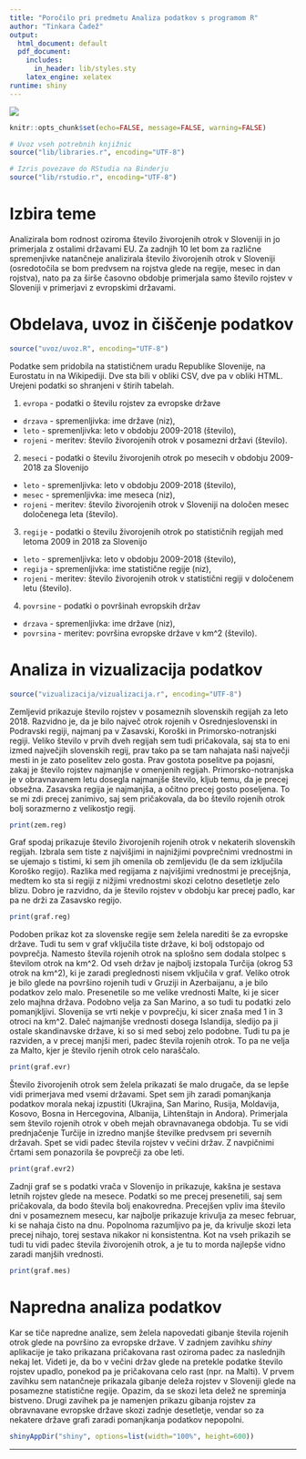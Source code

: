 ```yaml
---
title: "Poročilo pri predmetu Analiza podatkov s programom R"
author: "Tinkara Čadež"
output:
  html_document: default
  pdf_document:
    includes:
      in_header: lib/styles.sty
    latex_engine: xelatex
runtime: shiny
---
```


![](slike/RStudio.png)

```r
knitr::opts_chunk$set(echo=FALSE, message=FALSE, warning=FALSE)

# Uvoz vseh potrebnih knjižnic
source("lib/libraries.r", encoding="UTF-8")
```

```r
# Izris povezave do RStudia na Binderju
source("lib/rstudio.r", encoding="UTF-8")
```

# Izbira teme

Analizirala bom rodnost oziroma število živorojenih otrok v Sloveniji in jo primerjala z ostalimi državami EU. Za zadnjih 10 let bom za različne spremenjivke natančneje analizirala število živorojenih otrok v Sloveniji (osredotočila se bom predvsem na rojstva glede na regije, mesec in dan rojstva), nato pa za širše časovno obdobje primerjala samo število rojstev v Sloveniji v primerjavi z evropskimi državami.

# Obdelava, uvoz in čiščenje podatkov

```r
source("uvoz/uvoz.R", encoding="UTF-8")
```

Podatke sem pridobila na statističnem uradu Republike Slovenije, na Eurostatu in na Wikipediji. Dve sta bili v obliki CSV, dve pa v obliki HTML. Urejeni podatki so shranjeni v štirih tabelah.

1. `evropa` - podatki o številu rojstev za evropske države
  - `drzava` - spremenljivka: ime države (niz),
  - `leto` - spremenljivka: leto v obdobju 2009-2018 (število),
  - `rojeni` - meritev: število živorojenih otrok v posamezni državi (število).


2. `meseci` - podatki o številu živorojenih otrok po mesecih v obdobju 2009-2018 za Slovenijo
  - `leto` - spremenljivka: leto v obdobju 2009-2018 (število),
  - `mesec` - spremenljivka: ime meseca (niz),
  - `rojeni` - meritev: število živorojenih otrok v Sloveniji na določen mesec določenega leta (število).

  
3. `regije` - podatki o številu živorojenih otrok po statističnih regijah med letoma 2009 in 2018 za Slovenijo
  - `leto` - spremenljivka: leto v obdobju 2009-2018 (število),
  - `regija` - spremenljivka: ime statistične regije (niz),
  - `rojeni` - meritev: število živorojenih otrok v statistični regiji v določenem letu (število).

4. `povrsine` - podatki o površinah evropskih držav 
  - `drzava` - spremenljivka: ime države (niz),
  - `povrsina` - meritev: površina evropske države v km^2 (število).

# Analiza in vizualizacija podatkov

```r
source("vizualizacija/vizualizacija.r", encoding="UTF-8")
```

Zemljevid prikazuje število rojstev v posameznih slovenskih regijah za leto 2018. Razvidno je, da je bilo največ otrok rojenih v Osrednjeslovenski in Podravski regiji, najmanj pa v Zasavski, Koroški in Primorsko-notranjski regiji. Veliko število v prvih dveh regijah sem tudi pričakovala, saj sta to eni izmed največjih slovenskih regij, prav tako pa se tam nahajata naši največji mesti in je zato poselitev zelo gosta. Prav gostota poselitve pa pojasni, zakaj je število rojstev najmanjše v omenjenih regijah. Primorsko-notranjska je v obravnavanem letu dosegla najmanjše število, kljub temu, da je precej obsežna. Zasavska regija je najmanjša, a očitno precej gosto poseljena. To se mi zdi precej zanimivo, saj sem pričakovala, da bo število rojenih otrok bolj sorazmerno z velikostjo regij.

```r
print(zem.reg)
```

Graf spodaj prikazuje število živorojenih rojenih otrok v nekaterih slovenskih regijah. Izbrala sem tiste z najvišjimi in najnižjimi povprečnimi vrednostmi in se ujemajo s tistimi, ki sem jih omenila ob zemljevidu (le da sem izključila Koroško regijo). Razlika med regijama z najvišjimi vrednostmi je precejšnja, medtem ko sta si regiji z nižjimi vrednostmi skozi celotno desetletje zelo blizu. Dobro je razvidno, da je število rojstev v obdobju kar precej padlo, kar pa ne drži za Zasavsko regijo.

```r
print(graf.reg)
```

Podoben prikaz kot za slovenske regije sem želela narediti še za evropske države. Tudi tu sem v graf vključila tiste države, ki bolj odstopajo od povprečja. Namesto števila rojenih otrok na splošno sem dodala stolpec s številom otrok na km^2. Od vseh držav je najbolj izstopala Turčija (okrog 53 otrok na km^2), ki je zaradi preglednosti nisem vključila v graf. Veliko otrok je bilo glede na površino rojenih tudi v Gruziji in Azerbaijanu, a je bilo podatkov zelo malo. Presenetile so me velike vrednosti Malte, ki je sicer zelo majhna država. Podobno velja za San Marino, a so tudi tu podatki zelo pomanjkljivi. Slovenija se vrti nekje v povprečju, ki sicer znaša med 1 in 3 otroci na km^2. Daleč najmanjše vrednosti dosega Islandija, sledijo pa ji ostale skandinavske države, ki so si med seboj zelo podobne. 
Tudi tu pa je razviden, a v precej manjši meri, padec števila rojenih otrok. To pa ne velja za Malto, kjer je število rjenih otrok celo naraščalo.

```r
print(graf.evr)
```

Število živorojenih otrok sem želela prikazati še malo drugače, da se lepše vidi primerjava med vsemi državami. Spet sem jih zaradi pomanjkanja podatkov morala nekaj izpustiti (Ukrajina, San Marino, Rusija, Moldavija, Kosovo, Bosna in Hercegovina, Albanija, Lihtenštajn in Andora). Primerjala sem število rojenih otrok v obeh mejah obravnavanega obdobja. Tu se vidi prednjačenje Turčije in izredno manjše številke predvsem pri severnih državah. Spet se vidi padec števila rojstev v večini držav. Z navpičnimi črtami sem ponazorila še povprečji za obe leti.

```r
print(graf.evr2)
```

Zadnji graf se s podatki vrača v Slovenijo in prikazuje, kakšna je sestava letnih rojstev glede na mesece. Podatki so me precej presenetili, saj sem pričakovala, da bodo števila bolj enakovredna. Precejšen vpliv ima število dni v posameznem mesecu, kar najbolje prikazuje krivulja za mesec februar, ki se nahaja čisto na dnu. Popolnoma razumljivo pa je, da krivulje skozi leta precej nihajo, torej sestava nikakor ni konsistentna. Kot na vseh prikazih se tudi tu vidi padec števila živorojenih otrok, a je tu to morda najlepše vidno zaradi manjših vrednosti.

```r
print(graf.mes)
```


# Napredna analiza podatkov

Kar se tiče napredne analize, sem želela napovedati gibanje števila rojenih otrok glede na površino za evropske države. V zadnjem zavihku *shiny* aplikacije je tako prikazana pričakovana rast oziroma padec za naslednjih nekaj let. Videti je, da bo v večini držav glede na pretekle podatke število rojstev upadlo, ponekod pa je pričakovana celo rast (npr. na Malti).
V prvem zavihku sem natančneje prikazala gibanje deleža rojstev v Sloveniji glede na posamezne statistične regije. Opazim, da se skozi leta delež ne spreminja bistveno. 
Drugi zavihek pa je namenjen prikazu gibanja rojstev za obravnavane evropske države skozi zadnje desetletje, vendar so za nekatere države grafi zaradi pomanjkanja podatkov nepopolni.

```r
shinyAppDir("shiny", options=list(width="100%", height=600))
```
***
